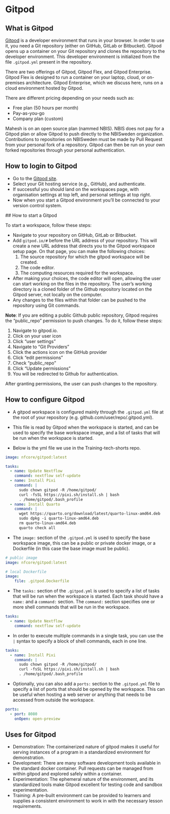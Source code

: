 # Gitpod

## What is Gitpod

[Gitpod](https://gitpod.io) is a developer environment that runs in your browser. In order to use it, you need a Git repository (either on GitHub, GitLab or Bitbucket). Gitpod opens up a container on your Git repository and clones the repository to the developer environment. This developer environment is initialized from the file `.gitpod.yml` present in the repository.

There are two offerings of Gitpod, Gitpod Flex, and Gitpod Enterprise. Gitpod Flex is designed to run a container on your laptop, cloud, or on-premises architecture. Gitpod Enterprise, which we discuss here, runs on a cloud environment hosted by Gitpod.

There are different pricing depending on your needs such as:

- Free plan (50 hours per month)
- Pay-as-you-go
- Company plan (custom)

Mahesh is on an open source plan (nammed NBIS). NBIS does not pay for a Gitpod plan or allow Gitpod to push directly to the NBISweden organization. Contributions to repositories on NBISweden must be made by Pull Request from your personal fork of a repository. Gitpod can then be run on your own forked repositories through your personal authentication.

## How to login to Gitpod

- Go to the [Gitpod site](https://gitpod.io).
- Select your Git hosting service (e.g., GitHub), and authenticate.
- If successful you should land on the workspaces page, with organisation settings at top left, and personal settings at top right.
- Now when you start a Gitpod environment you'll be connected to your version control system.

## How to start a Gitpod 

To start a workspace, follow these steps:

- Navigate to your repository on GitHub, GitLab or Bitbucket. 
- Add `gitpod.io/#` before the URL address of your repository. This will create a new URL address that directs you to the Gitpod workspace setup page. On that page, you can make the following choices:
    1. The source repository for which the gitpod workspace will be created.
    2. The code editor. 
    3. The computing resources required for the workspace. 
- After making your choices, the code editor will open, allowing the user can start working on the files in the repository. The user's working directory is a cloned folder of the Github repository located on the Gitpod server, not locally on the computer. 
- Any changes to the files within that folder can be pushed to the repository using Git commands. 

**Note**: If you are editing a public Github public repository, Gitpod requires the "public_repo" permission to push changes. To do it, follow these steps:

1. Navigate to gitpod.io.
2. Click on your user icon
3. Click "user settings"
4. Navigate to "Git Providers"
5. Click the actions icon on the GitHub provider
6. Click "edit permissions"
7. Check "public_repo"
8. Click "Update permissions"
9. You will be redirected to Github for authentication.

After granting permissions, the user can push changes to the repository. 

## How to configure Gitpod

- A gitpod workspace is configured mainly through the `.gitpod.yml` file at the root of your repository (e.g. github.com/user/repo/.gitpod.yml). 

- This file is read by Gitpod when the workspace is started, and can be used to specify the base workspace image, and a list of tasks that will be run when the workspace is started.

- Below is the yml file we use in the Training-tech-shorts repo.

```yml
image: nfcore/gitpod:latest

tasks:
  - name: Update Nextflow
    command: nextflow self-update
  - name: Install Pixi
    command: |
      sudo chown gitpod -R /home/gitpod/
      curl -fsSL https://pixi.sh/install.sh | bash
      . /home/gitpod/.bash_profile
  - name: Install Quarto
    command: |
      wget https://quarto.org/download/latest/quarto-linux-amd64.deb
      sudo dpkg -i quarto-linux-amd64.deb
      rm quarto-linux-amd64.deb
      quarto check all
```
- The `image:` section of the `.gitpod.yml` is used to specify the base workspace image, this can be a public or private docker image, or a Dockerfile (in this case the base image must be public).

```yml
# public image
image: nfcore/gitpod:latest

# local Dockerfile
image:
    file: .gitpod.Dockerfile
```

- The `tasks:` section of the `.gitpod.yml` is used to specify a list of tasks that will be run when the workspace is started. Each task should have a `name:` and a `command:` section. The `command:` section specifies one or more shell commands that will be run in the workspace.

```yml
tasks:
  - name: Update Nextflow
    command: nextflow self-update
```

- In order to execute multiple commands in a single task, you can use the `|` syntax to specify a block of shell commands, each in one line.

```yml
tasks:
  - name: Install Pixi
    command: |
      sudo chown gitpod -R /home/gitpod/
      curl -fsSL https://pixi.sh/install.sh | bash
      . /home/gitpod/.bash_profile
```

- Optionally, you can also add a `ports:` section to the `.gitpod.yml` file to specify a list of ports that should be opened by the workspace. This can be useful when hosting a web server or anything that needs to be accessed from outside the workspace.

```yml
ports:
  - port: 8080
    onOpen: open-preview
```

## Uses for Gitpod

- Demonstration: The containerized nature of gitpod makes it useful for serving instances of a program in a standardized environment for demonstration.
- Development: There are many software development tools available in the standard docker container. Pull requests can be managed from within gitpod and explored safely within a container.
- Experimentation: The ephemeral nature of the environment, and its standardized tools make Gitpod excellent for testing code and sandbox experimentation.
- Training: A pre-built environment can be provided to learners and supplies a consistent environment to work in with the necessary lesson requirements. 
